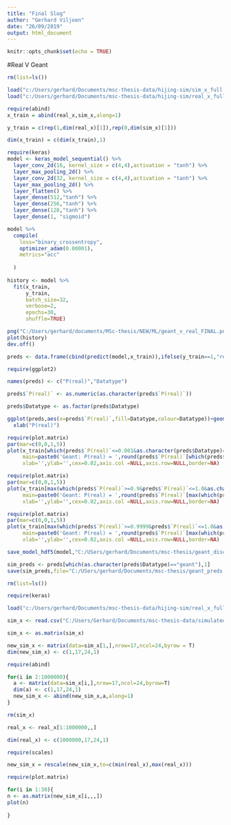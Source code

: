 ---
title: "Final Slog"
author: "Gerhard Viljoen"
date: "26/09/2019"
output: html_document
---

```{r setup, include=FALSE}
knitr::opts_chunk$set(echo = TRUE)
```

#Real V Geant

```{r}
rm(list=ls())

load("c:/Users/gerhard/Documents/msc-thesis-data/hijing-sim/sim_x_full.rdata")
load("c:/Users/gerhard/Documents/msc-thesis-data/hijing-sim/real_x_full.rdata")
```

```{r}
require(abind)
x_train = abind(real_x,sim_x,along=1)

y_train = c(rep(1,dim(real_x)[1]),rep(0,dim(sim_x)[1]))

dim(x_train) = c(dim(x_train),1)

require(keras)
model <- keras_model_sequential() %>%
  layer_conv_2d(16, kernel_size = c(4,4),activation = "tanh") %>%
  layer_max_pooling_2d() %>%
  layer_conv_2d(32, kernel_size = c(4,4),activation = "tanh") %>%
  layer_max_pooling_2d() %>%
  layer_flatten() %>%
  layer_dense(512,"tanh") %>%
  layer_dense(256,"tanh") %>%
  layer_dense(128,"tanh") %>%
  layer_dense(1, "sigmoid")

model %>%
  compile(
    loss="binary_crossentropy",
    optimizer_adam(0.00001),
    metrics="acc"
    
  )
  
history <- model %>%
  fit(x_train,
      y_train,
      batch_size=32,
      verbose=2,
      epochs=30,
      shuffle=TRUE)

png("C:/Users/gerhard/documents/MSc-thesis/NEW/ML/geant_v_real_FINAL.png")
plot(history)
dev.off()
```

```{r}
preds <- data.frame(cbind(predict(model,x_train)),ifelse(y_train==1,"real","geant"))

require(ggplot2)

names(preds) <- c("P(real)","Datatype")

preds$`P(real)` <- as.numeric(as.character(preds$`P(real)`))

preds$Datatype <- as.factor(preds$Datatype)

ggplot(preds,aes(x=preds$`P(real)`,fill=Datatype,colour=Datatype))+geom_histogram(stat="count")+
  xlab("P(real)")
```


```{r}
require(plot.matrix)
par(mar=c(0,0,1,5))
plot(x_train[which(preds$`P(real)`<=0.001&as.character(preds$Datatype)=="geant")[1],,,],col=gray.colors(start=0,n=10),
     main=paste0('Geant: P(real) = ',round(preds$`P(real)`[which(preds$`P(real)`<=0.001&as.character(preds$Datatype)=="geant")[1]],4)),
     xlab='',ylab='',cex=0.02,axis.col =NULL,axis.row=NULL,border=NA)

```


```{r}
require(plot.matrix)
par(mar=c(0,0,1,5))
plot(x_train[max(which(preds$`P(real)`>=0.9&preds$`P(real)`<=1.0&as.character(preds$Datatype)=="geant")),,,],col=gray.colors(start=0,n=10),
     main=paste0('Geant: P(real) = ',round(preds$`P(real)`[max(which(preds$`P(real)`>=0.9&preds$`P(real)`<=1.0&as.character(preds$Datatype)=="geant"))],4)),
     xlab='',ylab='',cex=0.02,axis.col =NULL,axis.row=NULL,border=NA)

```

```{r}
require(plot.matrix)
par(mar=c(0,0,1,5))
plot(x_train[max(which(preds$`P(real)`>=0.9999&preds$`P(real)`<=1.0&as.character(preds$Datatype)=="geant")),,,],col=gray.colors(start=0,n=10),
     main=paste0('Geant: P(real) = ',round(preds$`P(real)`[max(which(preds$`P(real)`>=0.9999&preds$`P(real)`<=1.0&as.character(preds$Datatype)=="geant"))],4)),
     xlab='',ylab='',cex=0.02,axis.col =NULL,axis.row=NULL,border=NA)

```

```{r}
save_model_hdf5(model,"C:/USers/gerhard/Documents/msc-thesis/geant_discrim_model.h5")

sim_preds <- preds[which(as.character(preds$Datatype)=="geant"),1]
save(sim_preds,file="C:/USers/gerhard/Documents/msc-thesis/geant_preds.rdata")
```

```{r}
rm(list=ls())

require(keras)

load("c:/Users/gerhard/Documents/msc-thesis-data/hijing-sim/real_x_full.rdata")

sim_x <- read.csv("C:/Users/Gerhard/Documents/msc-thesis-data/simulated_datasets/simulated_data_aae12/sim_flat.csv",header=FALSE,sep=",",dec=".",nrows=1000000)

sim_x <- as.matrix(sim_x)

new_sim_x <- matrix(data=sim_x[1,],nrow=17,ncol=24,byrow = T)
dim(new_sim_x) <- c(1,17,24,1)

require(abind)

for(i in 2:1000000){
  a <- matrix(data=sim_x[i,],nrow=17,ncol=24,byrow=T)
  dim(a) <- c(1,17,24,1)
  new_sim_x <- abind(new_sim_x,a,along=1) 
}

rm(sim_x)

real_x <- real_x[1:1000000,,]

dim(real_x) <- c(1000000,17,24,1)

require(scales)

new_sim_x = rescale(new_sim_x,to=c(min(real_x),max(real_x)))
```

```{r}
require(plot.matrix)

for(i in 1:30){
n <- as.matrix(new_sim_x[i,,,])
plot(n)
  
}

```






























